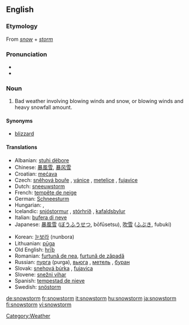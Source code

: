 ==English==
===Etymology===
From ''[[snow]]'' + ''[[storm]]''

===Pronunciation===
*{{IPA|/ˈsnəʊstɔːm/}}
*{{audio|en-us-snowstorm.ogg|Audio (US)}}

===Noun===
{{en-noun}}

# Bad weather involving blowing winds and snow, or blowing winds and heavy snowfall amount.

====Synonyms====
*[[blizzard]]

====Translations====
{{trans-top|bad weather involving blowing winds and snow}}
*Albanian: [[stuhi dëbore]]
*Chinese: [[暴風雪]], [[暴风雪]]
*Croatian: [[mećava]]  {{f}}
*Czech: [[sněhová bouře]]  {{f}},  [[vánice]]  {{f}}, [[metelice]]  {{f}}, [[fujavice]]  {{f}}
*Dutch: [[sneeuwstorm]] {{m}}
*French: [[tempête de neige]] {{f}}
*German: [[Schneesturm]] {{m}}
*Hungarian: {{t|hu|hóvihar}}, {{t|hu|hóförgeteg}}
*Icelandic: [[snjóstormur]] {{m}}, [[stórhríð]] {{f}}, [[kafaldsbylur]] {{m}}
*Italian: [[bufera di neve]] {{f}}
*Japanese: [[暴風雪]] ([[ぼうふうせつ]], bōfūsetsu), [[吹雪]] ([[ふぶき]], fubuki)
{{trans-mid}}
*Korean: [[눈보라]] (nunbora)
*Lithuanian: [[pūga]] {{f}}
*Old English: [[hriþ|hrīþ]]
*Romanian: [[furtună de nea]], [[furtună de zăpadă]]
*Russian: [[пурга]] {{f}} (purga),  [[вьюгa]]  {{f}}, [[мeтeль]]  {{f}}, [[бурaн]]  {{m}}
*Slovak: [[snehová búrka]]  {{f}}, [[fujavica]]  {{f}}
*Slovene: [[snežni vihar]] {{m}}
*Spanish: [[tempestad de nieve]] {{f}}
*Swedish: [[snöstorm]]
{{trans-bottom}}

[[Category:Weather]]

[[de:snowstorm]]
[[fr:snowstorm]]
[[it:snowstorm]]
[[hu:snowstorm]]
[[ja:snowstorm]]
[[fi:snowstorm]]
[[vi:snowstorm]]